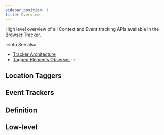 ```yaml
---
sidebar_position: 1
title: Overview
---
```



High level overview of all Context and Event tracking APIs available in the [Browser Tracker](/tracking/core-concepts/trackers#browser-tracker-1).

:::info See also
- [Tracker Architecture](/tracking/core-concepts/trackers#tracker-architecture)
- [Tagged Elements Observer](/tracking/core-concepts/trackers#tagged-elements-observer)
:::

## Location Taggers
<LocationTaggersOverview />

## Event Trackers
<EventTrackersOverview />

## Definition
<DefinitionOverview />

## Low-level
<LowLevelOverview />
